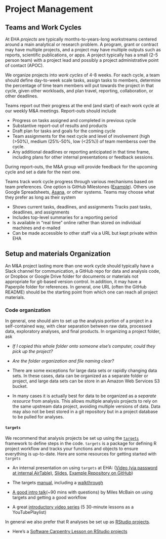 # Project Management {#projects}

## Teams and Work Cycles

At EHA *projects* are typically months-to-years-long workstreams centered around
a main analytical or research problem. A program, grant or contract may have
multiple projects, and a project may have multiple outputs such as reports,
scientific publications, or apps. A project typically has a small (2-5 person
team) with a project lead and possibly a project administrative point of contact
(APOC).

We organize projects into *work cycles* of 4-8 weeks. For each cycle, a team
should define day-to-week scale tasks, assign tasks to members, determine the
percentage of time team members will put towards the project in that cycle,
given other workloads, and plan travel, reporting, collaboration, or other
deadlines.

Teams report out their progress at the end (and start) of each work cycle at our
weekly M&A meetings. Report-outs should include

-   Progress on tasks assigned and completed in previous cycle
-   Substantive report-out of results and products
-   Draft plan for tasks and goals for the coming cycle
-   Team assignments for the next cycle and level of involvement (high
    (&gt;50%), medium (25%-50%, low (&lt;25%)) of team memberss over the cycle.
-   Any additional deadlines or reporting anticipated in that time frame,
    including plans for other internal presentations or feedback sessions.

During report-outs, the M&A group will provide feedback for the upcoming cycle
and set a date for the next one.

Teams track work cycle progress through various mechanisms based on team
preferences. One option is GitHub Milestones
([Example](https://github.com/ecohealthalliance/asl2050-ai/milestones)). Others
use Google Spreadsheets, [Asana](https://asana.com/), or other systems. Teams
may choose what they prefer as long as their system

-   Shows current tasks, deadlines, and assignments Tracks past tasks,
    deadlines, and assignments
-   Includes top-level summaries for a reporting period
-   Is available in "real time" online rather than stored on individual machines
    and e-mailed
-   Can be made accessible to other staff via a URL but kept private within EHA

## Setup and materials Organization

An M&A project lasting more than one work cycle should typically have a Slack
channel for communication, a GitHub repo for data and analysis code, or Dropbox
or Google Drive folder for documents or materials not appropriate for git-based
version control. In addition, it may have a Paperpile folder for references. In
general, one URL (often the GitHub README) should be the starting point from
which one can reach all project materials.

### Code organization

In general, one should aim to set up the analysis portion of a project in a
self-contained way, with clear separation between raw data, processed data,
exploratory analyses, and final products. In organizing a project folder, ask

-   *If I copied this whole folder onto someone else's computer, could they pick
    up the project?*
-   *Are the folder organization and file naming clear?*

-   There are some exceptions for large data sets or rapidly changing data sets.
    In these cases, data can be organized as a separate folder or project, and
    large data sets can be store in an Amazon Web Services S3 bucket.

-   In many cases it is actually best for data to be organized as a *separate
    resource* from analysis. This allows multiple analysis projects to rely on
    the same upstream data project, avoiding multiple versions of data. Data may
    also not be best stored in a git repository but in a project database to be
    pulled for analyses.
 
 
#### `targets`

We recommend that analysis projects be set up using the
[`targets`](https://github.com/ecohealthalliance/targets-example) framework to
define steps in the code.  `targets` is a package for defining R project workflow
and tracks your functions and objects to ensure everything is up-to-date.  Here
are some resources for getting started with `targets`

-  An internal presentation on using `targets` at EHA: ([Video (via password at internal AirTable)](https://airtable.com/appwlxIzmQx5njRtQ/tbledVCO9MRKkK9MW/viwgVEpgZnmyrILmZ/recNumz1XdgbOtuaQ?blocks=hide),
[Slides](https://ecohealthalliance.github.io/targets-renv-example/outputs/targets-presentation.html#1),
[Example Repository on GitHub](https://github.com/ecohealthalliance/targets-example))

-   The targets [manual](https://books.ropensci.org/targets/), including
    a [walkthrough](https://books.ropensci.org/targets/walkthrough.html)

-   [A good intro talk](https://www.youtube.com/watch?v=jU1Zv21GvT4)(\~90 mins
    with questions) by Miles McBain on using targets and getting a good workflow

-   A great [introductory video series](https://www.youtube.com/watch?v=pbc6NX1n01Q&list=PLvgdJdJDL-APJqHy5CXs6m4N7hUVp5rb4) (5 30-minute lessons as a YouTubePlaylist)

In general we also prefer that R analyses be set up as [RStudio projects](https://support.rstudio.com/hc/en-us/articles/200526207-Using-Projects).

 - Here's a [Software Carpentry Lesson on RStudio projects](http://swcarpentry.github.io/r-novice-gapminder/02-project-intro/)

